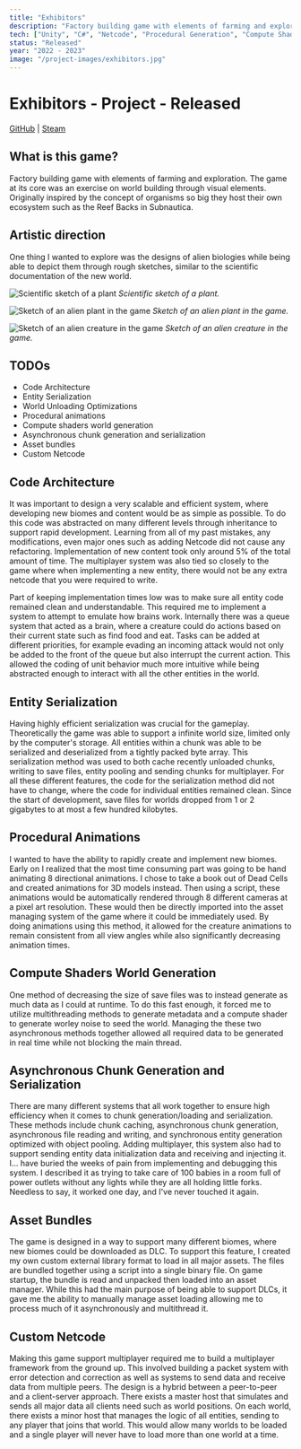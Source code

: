 ```yaml
---
title: "Exhibitors"
description: "Factory building game with elements of farming and exploration"
tech: ["Unity", "C#", "Netcode", "Procedural Generation", "Compute Shaders"]
status: "Released"
year: "2022 - 2023"
image: "/project-images/exhibitors.jpg"
---
```


# Exhibitors - Project - Released

[GitHub](https://github.com/sun3matthew/Exhibitors-of-Life) | [Steam](https://store.steampowered.com/app/2189970/Exhibitors/)

## What is this game?

Factory building game with elements of farming and exploration. The game at its core was an exercise on world building through visual elements. Originally inspired by the concept of organisms so big they host their own ecosystem such as the Reef Backs in Subnautica.

## Artistic direction

One thing I wanted to explore was the designs of alien biologies while being able to depict them through rough sketches, similar to the scientific documentation of the new world.

![Scientific sketch of a plant](/project-images/scientific-sketch.jpg)
*Scientific sketch of a plant.*

![Sketch of an alien plant in the game](/project-images/alien-plant-sketch.jpg)
*Sketch of an alien plant in the game.*

![Sketch of an alien creature in the game](/project-images/alien-creature-sketch.jpg)
*Sketch of an alien creature in the game.*

## TODOs

- Code Architecture
- Entity Serialization
- World Unloading Optimizations
- Procedural animations
- Compute shaders world generation
- Asynchronous chunk generation and serialization
- Asset bundles
- Custom Netcode

## Code Architecture

It was important to design a very scalable and efficient system, where developing new biomes and content would be as simple as possible. To do this code was abstracted on many different levels through inheritance to support rapid development. Learning from all of my past mistakes, any modifications, even major ones such as adding Netcode did not cause any refactoring. Implementation of new content took only around 5% of the total amount of time.
The multiplayer system was also tied so closely to the game where when implementing a new entity, there would not be any extra netcode that you were required to write.

Part of keeping implementation times low was to make sure all entity code remained clean and understandable. This required me to implement a system to attempt to emulate how brains work. Internally there was a queue system that acted as a brain, where a creature could do actions based on their current state such as find food and eat. Tasks can be added at different priorities, for example evading an incoming attack would not only be added to the front of the queue but also interrupt the current action. This allowed the coding of unit behavior much more intuitive while being abstracted enough to interact with all the other entities in the world.

## Entity Serialization

Having highly efficient serialization was crucial for the gameplay. Theoretically the game was able to support a infinite world size, limited only by the computer's storage. All entities within a chunk was able to be serialized and deserialized from a tightly packed byte array. This serialization method was used to both cache recently unloaded chunks, writing to save files, entity pooling and sending chunks for multiplayer. For all these different features, the code for the serialization method did not have to change, where the code for individual entities remained clean.
Since the start of development, save files for worlds dropped from 1 or 2 gigabytes to at most a few hundred kilobytes.

## Procedural Animations

I wanted to have the ability to rapidly create and implement new biomes. Early on I realized that the most time consuming part was going to be hand animating 8 directional animations. I chose to take a book out of Dead Cells and created animations for 3D models instead. Then using a script, these animations would be automatically rendered through 8 different cameras at a pixel art resolution. These would then be directly imported into the asset managing system of the game where it could be immediately used.
By doing animations using this method, it allowed for the creature animations to remain consistent from all view angles while also significantly decreasing animation times.

## Compute Shaders World Generation

One method of decreasing the size of save files was to instead generate as much data as I could at runtime. To do this fast enough, it forced me to utilize multithreading methods to generate metadata and a compute shader to generate worley noise to seed the world. Managing the these two asynchronous methods together allowed all required data to be generated in real time while not blocking the main thread.

## Asynchronous Chunk Generation and Serialization

There are many different systems that all work together to ensure high efficiency when it comes to chunk generation/loading and serialization. These methods include chunk caching, asynchronous chunk generation, asynchronous file reading and writing, and synchronous entity generation optimized with object pooling. Adding multiplayer, this system also had to support sending entity data initialization data and receiving and injecting it. I... have buried the weeks of pain from implementing and debugging this system. I described it as trying to take care of 100 babies in a room full of power outlets without any lights while they are all holding little forks. Needless to say, it worked one day, and I've never touched it again.

## Asset Bundles

The game is designed in a way to support many different biomes, where new biomes could be downloaded as DLC. To support this feature, I created my own custom external library format to load in all major assets. The files are bundled together using a script into a single binary file. On game startup, the bundle is read and unpacked then loaded into an asset manager. While this had the main purpose of being able to support DLCs, it gave me the ability to manually manage asset loading allowing me to process much of it asynchronously and multithread it.

## Custom Netcode

Making this game support multiplayer required me to build a multiplayer framework from the ground up. This involved building a packet system with error detection and correction as well as systems to send data and receive data from multiple peers. The design is a hybrid between a peer-to-peer and a client-server approach. There exists a master host that simulates and sends all major data all clients need such as world positions. On each world, there exists a minor host that manages the logic of all entities, sending to any player that joins that world. This would allow many worlds to be loaded and a single player will never have to load more than one world at a time.
